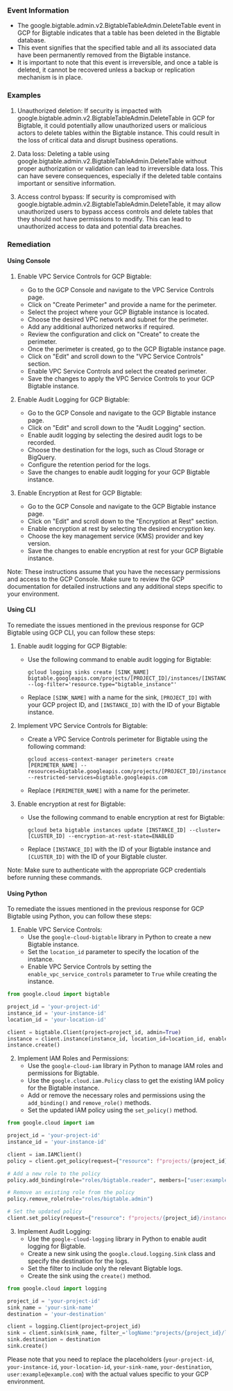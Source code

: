 
### Event Information

- The google.bigtable.admin.v2.BigtableTableAdmin.DeleteTable event in GCP for Bigtable indicates that a table has been deleted in the Bigtable database.
- This event signifies that the specified table and all its associated data have been permanently removed from the Bigtable instance.
- It is important to note that this event is irreversible, and once a table is deleted, it cannot be recovered unless a backup or replication mechanism is in place.


### Examples

1. Unauthorized deletion: If security is impacted with google.bigtable.admin.v2.BigtableTableAdmin.DeleteTable in GCP for Bigtable, it could potentially allow unauthorized users or malicious actors to delete tables within the Bigtable instance. This could result in the loss of critical data and disrupt business operations.

2. Data loss: Deleting a table using google.bigtable.admin.v2.BigtableTableAdmin.DeleteTable without proper authorization or validation can lead to irreversible data loss. This can have severe consequences, especially if the deleted table contains important or sensitive information.

3. Access control bypass: If security is compromised with google.bigtable.admin.v2.BigtableTableAdmin.DeleteTable, it may allow unauthorized users to bypass access controls and delete tables that they should not have permissions to modify. This can lead to unauthorized access to data and potential data breaches.

### Remediation

#### Using Console

1. Enable VPC Service Controls for GCP Bigtable:
   - Go to the GCP Console and navigate to the VPC Service Controls page.
   - Click on "Create Perimeter" and provide a name for the perimeter.
   - Select the project where your GCP Bigtable instance is located.
   - Choose the desired VPC network and subnet for the perimeter.
   - Add any additional authorized networks if required.
   - Review the configuration and click on "Create" to create the perimeter.
   - Once the perimeter is created, go to the GCP Bigtable instance page.
   - Click on "Edit" and scroll down to the "VPC Service Controls" section.
   - Enable VPC Service Controls and select the created perimeter.
   - Save the changes to apply the VPC Service Controls to your GCP Bigtable instance.

2. Enable Audit Logging for GCP Bigtable:
   - Go to the GCP Console and navigate to the GCP Bigtable instance page.
   - Click on "Edit" and scroll down to the "Audit Logging" section.
   - Enable audit logging by selecting the desired audit logs to be recorded.
   - Choose the destination for the logs, such as Cloud Storage or BigQuery.
   - Configure the retention period for the logs.
   - Save the changes to enable audit logging for your GCP Bigtable instance.

3. Enable Encryption at Rest for GCP Bigtable:
   - Go to the GCP Console and navigate to the GCP Bigtable instance page.
   - Click on "Edit" and scroll down to the "Encryption at Rest" section.
   - Enable encryption at rest by selecting the desired encryption key.
   - Choose the key management service (KMS) provider and key version.
   - Save the changes to enable encryption at rest for your GCP Bigtable instance.

Note: These instructions assume that you have the necessary permissions and access to the GCP Console. Make sure to review the GCP documentation for detailed instructions and any additional steps specific to your environment.

#### Using CLI

To remediate the issues mentioned in the previous response for GCP Bigtable using GCP CLI, you can follow these steps:

1. Enable audit logging for GCP Bigtable:
   - Use the following command to enable audit logging for Bigtable:
     ```
     gcloud logging sinks create [SINK_NAME] bigtable.googleapis.com/projects/[PROJECT_ID]/instances/[INSTANCE_ID] --log-filter='resource.type="bigtable_instance"'
     ```
   - Replace `[SINK_NAME]` with a name for the sink, `[PROJECT_ID]` with your GCP project ID, and `[INSTANCE_ID]` with the ID of your Bigtable instance.

2. Implement VPC Service Controls for Bigtable:
   - Create a VPC Service Controls perimeter for Bigtable using the following command:
     ```
     gcloud access-context-manager perimeters create [PERIMETER_NAME] --resources=bigtable.googleapis.com/projects/[PROJECT_ID]/instances/[INSTANCE_ID] --restricted-services=bigtable.googleapis.com
     ```
   - Replace `[PERIMETER_NAME]` with a name for the perimeter.

3. Enable encryption at rest for Bigtable:
   - Use the following command to enable encryption at rest for Bigtable:
     ```
     gcloud beta bigtable instances update [INSTANCE_ID] --cluster=[CLUSTER_ID] --encryption-at-rest-state=ENABLED
     ```
   - Replace `[INSTANCE_ID]` with the ID of your Bigtable instance and `[CLUSTER_ID]` with the ID of your Bigtable cluster.

Note: Make sure to authenticate with the appropriate GCP credentials before running these commands.

#### Using Python

To remediate the issues mentioned in the previous response for GCP Bigtable using Python, you can follow these steps:

1. Enable VPC Service Controls:
   - Use the `google-cloud-bigtable` library in Python to create a new Bigtable instance.
   - Set the `location_id` parameter to specify the location of the instance.
   - Enable VPC Service Controls by setting the `enable_vpc_service_controls` parameter to `True` while creating the instance.

```python
from google.cloud import bigtable

project_id = 'your-project-id'
instance_id = 'your-instance-id'
location_id = 'your-location-id'

client = bigtable.Client(project=project_id, admin=True)
instance = client.instance(instance_id, location_id=location_id, enable_vpc_service_controls=True)
instance.create()
```

2. Implement IAM Roles and Permissions:
   - Use the `google-cloud-iam` library in Python to manage IAM roles and permissions for Bigtable.
   - Use the `google.cloud.iam.Policy` class to get the existing IAM policy for the Bigtable instance.
   - Add or remove the necessary roles and permissions using the `add_binding()` and `remove_role()` methods.
   - Set the updated IAM policy using the `set_policy()` method.

```python
from google.cloud import iam

project_id = 'your-project-id'
instance_id = 'your-instance-id'

client = iam.IAMClient()
policy = client.get_policy(request={"resource": f"projects/{project_id}/instances/{instance_id}"})

# Add a new role to the policy
policy.add_binding(role="roles/bigtable.reader", members=["user:example@example.com"])

# Remove an existing role from the policy
policy.remove_role(role="roles/bigtable.admin")

# Set the updated policy
client.set_policy(request={"resource": f"projects/{project_id}/instances/{instance_id}", "policy": policy})
```

3. Implement Audit Logging:
   - Use the `google-cloud-logging` library in Python to enable audit logging for Bigtable.
   - Create a new sink using the `google.cloud.logging.Sink` class and specify the destination for the logs.
   - Set the filter to include only the relevant Bigtable logs.
   - Create the sink using the `create()` method.

```python
from google.cloud import logging

project_id = 'your-project-id'
sink_name = 'your-sink-name'
destination = 'your-destination'

client = logging.Client(project=project_id)
sink = client.sink(sink_name, filter_='logName:"projects/{project_id}/logs/cloudaudit.googleapis.com" AND resource.type="bigtable.googleapis.com/Instance"')
sink.destination = destination
sink.create()
```

Please note that you need to replace the placeholders (`your-project-id`, `your-instance-id`, `your-location-id`, `your-sink-name`, `your-destination`, `user:example@example.com`) with the actual values specific to your GCP environment.

